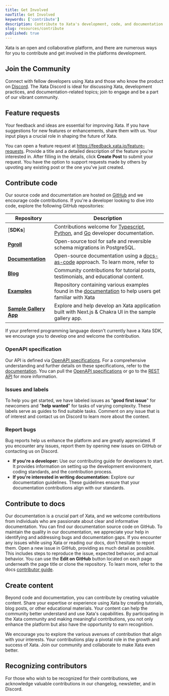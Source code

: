 ```yaml
---
title: Get Involved
navTitle: Get Involved
keywords: ['contribute']
description: Contribute to Xata's development, code, and documentation.
slug: resources/contribute
published: true
---
```


Xata is an open and collaborative platform, and there are numerous ways for you to contribute and get involved in the platforms development.

## Join the Community

Connect with fellow developers using Xata and those who know the product on [Discord](https://discord.com/invite/kvAcQKh7vm). The Xata Discord is ideal for discussing Xata, development practices, and documentation-related topics; join to engage and be a part of our vibrant community.

## Feature requests

Your feedback and ideas are essential for improving Xata. If you have suggestions for new features or enhancements, share them with us. Your input plays a crucial role in shaping the future of Xata.

You can open a feature request at https://feedback.xata.io/feature-requests. Provide a title and a detailed description of the feature you're interested in. After filling in the details, click **Create Post** to submit your request. You have the option to support requests made by others by upvoting any existing post or the one you've just created.

## Contribute code

Our source code and documentation are hosted on [GitHub](https://github.com/xataio) and we encourage code contributions. If you're a developer looking to dive into code, explore the following GitHub repositories:

| Repository                                                             | Description                                                                                                                                                                                           |
| ---------------------------------------------------------------------- | ----------------------------------------------------------------------------------------------------------------------------------------------------------------------------------------------------- |
| \[**SDKs**]                                                            | Contributions welcome for [Typescript](https://github.com/xataio/sdk-typescript), [Python](https://github.com/xataio/sdk-python), and [Go](https://github.com/xataio/sdk-go) developer documentation. |
| [**Pgroll**](https://github.com/xataio/pgroll)                         | Open-source tool for safe and reversible schema migrations in PostgreSQL.                                                                                                                             |
| [**Documentation**](https://github.com/xataio/mdx-docs)                | Open-source documentation using a [docs-as-code](https://www.writethedocs.org/guide/docs-as-code/) approach. To learn more, refer to                                                                  |
| [**Blog**](https://github.com/xataio/blog)                             | Community contributions for tutorial posts, testimonials, and educational content.                                                                                                                    |
| [**Examples**](https://github.com/xataio/examples)                     | Repository containing various examples found in the [documentation](/docs/examples/) to help users get familiar with Xata                                                                             |
| [**Sample Gallery App**](https://github.com/xataio/sample-gallery-app) | Explore and help develop an Xata application built with Next.js & Chakra UI in the sample gallery app.                                                                                                |

If your preferred programming language doesn't currently have a Xata SDK, we encourage you to develop one and welcome the contribution.

### OpenAPI specification

Our API is defined via [OpenAPI specifications](https://github.com/OAI/OpenAPI-Specification). For a comprehensive understanding and further details on these specifications, refer to the [documentation](/docs/rest-api/contexts).
You can pull the [OpenAPI specifications](/docs/rest-api/contexts#openapi-specifications) or go to the [REST API](/docs/api-reference/user#get-user-details) for more information.

### Issues and labels

To help you get started, we have labeled issues as "**good first issue**" for newcomers and "**help wanted**" for tasks of varying complexity. These labels serve as guides to find suitable tasks. Comment on any issue that is of interest and contact us on Discord to learn more about the context.

### Report bugs

Bug reports help us enhance the platform and are greatly appreciated. If you encounter any issues, report them by opening new issues on GitHub or contacting us on Discord.

- **If you're a developer:** Use our contributing guide for developers to start. It provides information on setting up the development environment, coding standards, and the contribution process.
- **If you're interested in writing documentation:** Explore our documentation guidelines. These guidelines ensure that your documentation contributions align with our standards.

## Contribute to docs

Our documentation is a crucial part of Xata, and we welcome contributions from individuals who are passionate about clear and informative documentation. You can find our documentation source code on GitHub.
To maintain the quality in our documentation, we appreciate your help in identifying and addressing bugs and documentation gaps. If you encounter any issues while using Xata or reading our docs, don't hesitate to report them. Open a new issue in GitHub, providing as much detail as possible. This includes steps to reproduce the issue, expected behavior, and actual behavior. You can use the **Edit on GitHub** button located on each page underneath the page title or clone the repository. To learn more, refer to the docs [contributor guide](/docs/contribute/docs).

## Create content

Beyond code and documentation, you can contribute by creating valuable content. Share your expertise or experience using Xata by creating tutorials, blog posts, or other educational materials. Your content can help the community better understand and use Xata's capabilities.
By participating in the Xata community and making meaningful contributions, you not only enhance the platform but also have the opportunity to earn recognition.

We encourage you to explore the various avenues of contribution that align with your interests. Your contributions play a pivotal role in the growth and success of Xata. Join our community and collaborate to make Xata even better.

## Recognizing contributors

For those who wish to be recognized for their contributions, we acknowledge valuable contributions in our changelog, newsletter, and in Discord.

